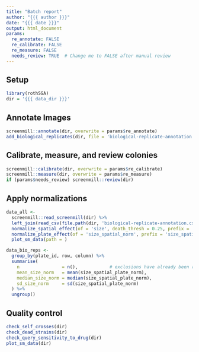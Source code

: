 ```yaml
---
title: "Batch report"
author: "{{{ author }}}"
date: "{{{ date }}}"
output: html_document
params:
  re_annotate: FALSE
  re_calibrate: FALSE
  re_measure: FALSE
  needs_review: TRUE  # Change me to FALSE after manual review
---
```


## Setup

```r
library(rothSGA)
dir = '{{{ data_dir }}}'
```

## Annotate Images

```r
screenmill::annotate(dir, overwrite = params$re_annotate)
add_biological_replicates(dir, file = 'biological-replicate-annotation.csv')
```

## Calibrate, measure, and review colonies

```r
screenmill::calibrate(dir, overwrite = params$re_calibrate)
screenmill::measure(dir, overwrite = params$re_measure)
if (params$needs_review) screenmill::review(dir)
```

## Apply normalizations

```r
data_all <-
  screenmill::read_screenmill(dir) %>%
  left_join(read_csv(file.path(dir, 'biological-replicate-annotation.csv'))) %>%
  normalize_spatial_effect(of = 'size', death_thresh = 0.25, prefix = 'size_') %>%
  normalize_plate_effect(of = 'size_spatial_norm', prefix = 'size_spatial_') %>%
  plot_sm_data(path = )

data_bio_reps <-
  group_by(plate_id, row, column) %>%
  summarise(
    n                = n(),            # exclusions have already been removed
    mean_size_norm   = mean(size_spatial_plate_norm),
    median_size_norm = median(size_spatial_plate_norm),
    sd_size_norm     = sd(size_spatial_plate_norm)
  ) %>%
  ungroup() 
```

## Quality control

```r
check_self_crosses(dir)
check_dead_strains(dir)
check_query_sensitivity_to_drug(dir)
plot_sm_data(dir)
```
